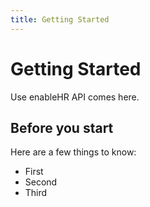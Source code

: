 ```yaml
---
title: Getting Started
---
```


# Getting Started

Use enableHR API comes here.

## Before you start

Here are a few things to know:

- First
- Second
- Third
